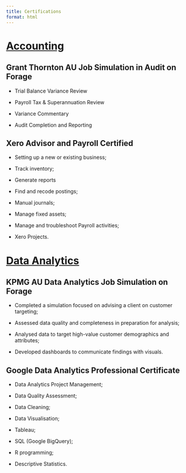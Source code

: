 ```yaml
---
title: Certifications
format: html
---
```


# [Accounting]{.underline}

## Grant Thornton AU Job Simulation in Audit on Forage

-   Trial Balance Variance Review

-   Payroll Tax & Superannuation Review

-   Variance Commentary

-   Audit Completion and Reporting

## Xero Advisor and Payroll Certified

-   Setting up a new or existing business;

-   Track inventory;

-   Generate reports

-   Find and recode postings;

-   Manual journals;

-   Manage fixed assets;

-   Manage and troubleshoot Payroll activities;

-   Xero Projects.

# [Data Analytics]{.underline}

## KPMG AU Data Analytics Job Simulation on Forage

-   Completed a simulation focused on advising a client on customer targeting;

-   Assessed data quality and completeness in preparation for analysis;

-   Analysed data to target high-value customer demographics and attributes;

-   Developed dashboards to communicate findings with visuals.

## Google Data Analytics Professional Certificate

-   Data Analytics Project Management;

-   Data Quality Assessment;

-   Data Cleaning;

-   Data Visualisation;

-   Tableau;

-   SQL (Google BigQuery);

-   R programming;

-   Descriptive Statistics.
